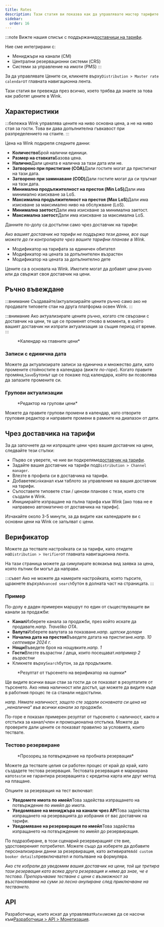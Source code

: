 ```yaml
---
title: Rates
description: Тази статия ви показва как да управлявате мастер тарифите в Wink.
sidebar:
  order: 16
---
```


:::note
Вижте нашия списък с поддържани[доставчици на тарифи](/extranet/rate-providers).

Ние сме интегрирани с:

* Мениджъри на канали (CM)
* Централни резервационни системи (CRS)
* Системи за управление на имоти (PMS)
  :::

За да управлявате Цените си, кликнете върху`Distribution > Master rate calendar`от главната навигационна лента.

Тази статия ви превежда през всичко, което трябва да знаете за това как работят цените в Wink.

## Характеристики

:::бележка
Wink управлява цените на ниво основна цена, а не на ниво стая за гости. Това ви дава допълнителна гъвкавост при разпределението на стаите.
:::

Цена на Wink подкрепя следните данни:

* **Количество**Брой налични единици.
* **Размер на ставката**Базова цена.
* **Налично**Дали цената е налична за тази дата или не.
* **Затворено при пристигане (COA)**&#x414;али гостите могат да пристигнат на тази дата.
* **Затворено при заминаване (COD)**&#x414;али гостите могат да си тръгнат на тази дата.
* **Минимална продължителност на престоя (Min LoS)**&#x414;али има минимално изискване за LoS.
* **Максимална продължителност на престоя (Max LoS)**&#x414;али има изискване за максимално ниво на обслужване (LoS).
* **Минимална заетост**Дали има изискване за минимална заетост.
* **Максимална заетост**Дали има изискване за максимална LoS.

Данните по-долу са достъпни само чрез доставчик на тарифи:

*Ако вашият доставчик на тарифи не поддържа тези данни, все още можете да ги контролирате чрез вашите тарифни планове в Wink.*

* Модификатор на тарифата за единичен обитател
* Модификатор на цената за допълнителен възрастен
* Модификатор на цената за допълнително дете

Цените са в основата на Wink. Имотите могат да добавят цени ръчно или да свържат своя доставчик на цени.

## Ръчно въвеждане

:::внимание
Създавайте/актуализирайте цените ръчно само ако не продавате типовете стаи на друга платформа освен Wink.
:::

:::внимание
Ако актуализирате цените ръчно, когато сте свързани с доставчик на цени, те ще се променят отново в момента, в който вашият доставчик ни изпрати актуализация за същия период от време.
:::

<figure>
  <CloudinaryImage width="700" height="251" resize="scale" quality="best" alt="Календар на главните цени" src="academy/rate-calendar" errorImage="noimage_opaque_nyrtl0.png" />

  <figcaption>*Календар на главните цени*</figcaption>
</figure>


### Записи с единична дата

Можете да актуализирате записи за единична и множество дати, като промените стойностите в календара (*вижте по-горе*). Когато правите промяна,`Save`Бутонът ще се покаже под календара, който ви позволява да запазите промените си.

### Групови актуализации

<figure>
  <CloudinaryImage width="700" height="267" resize="scale" quality="best" alt="Редактор на групови цени" src="academy/bulk-editor" errorImage="noimage_opaque_nyrtl0.png" />

  <figcaption>*Редактор на групови цени*</figcaption>
</figure>


Можете да правите групови промени в календар, като отворите груповия редактор и направите промени в рамките на диапазон от дати.

## Чрез доставчика на тарифи

За да започнете да ни изпращате цени чрез вашия доставчик на цени, следвайте тези стъпки:

* Първо се уверете, че ние ви подкрепяме[доставчик на тарифи](/extranet/rate-providers).
* Задайте вашия доставчик на тарифи под`Distribution > Channel manager`.
* Влезте в профила си в доставчика на тарифи.
* Добавете`Wink`канал към таблото за управление на вашия доставчик на тарифи.
* Съпоставете типовете стаи / ценови планове с тези, които сте създали в Wink.
* Инициирайте изпращане на пълна тарифа към Wink \[ако това не е направено автоматично от доставчика на тарифи].

Изчакайте около 3-5 минути, за да видите как календарите ви с основни цени на Wink се запълват с цени.

## Верификатор

Можете да тествате настройката си за тарифи, като отидете на`Distribution > Verifier`от главната навигационна лента.

На тази страница можете да симулирате всякакъв вид заявка за цена, която пътник би могъл да направи.

:::съвет
Ако не можете да намерите настройката, която търсите, щракнете върху`Advanced search`бутон в долната част на страницата.
:::

### Пример

По-долу е даден примерен маршрут по един от съществуващите ви канали за продажби:

* **Канал**Изберете канала за продажби, през който искате да продавате.*напр. Traveliko OTA*.
* **Валута**Изберете валутата за показване.*напр. щатски долари*
* **Начална дата на престоя**Въведете датата на пристигане.*напр. 10 септември 2024 г.*
* **Нощи**Въведете броя на нощувките.*напр. 1*
* **Гости**Влезте възрастни / деца, които посещават.*например 2 възрастни*
* Кликнете върху`Search`бутон, за да продължите.

<figure>
  <CloudinaryImage width="350" height="501" resize="scale" quality="best" alt="Резултат от верификатора на оценките" src="academy/rate-verifier" errorImage="noimage_opaque_nyrtl0.png" />

  <figcaption>*Резултат от търсенето на верификатор на оценки*</figcaption>
</figure>


Ще видите всички ваши стаи за гости да се показват в резултатите от търсенето.
Ако няма наличност или достъп, ще можете да видите къде в работния процес те са станали недостъпни.

*напр. Нямате наличност, защото сте задали основната си цена на „неналична“ във всички канали за продажби.*

По-горе е показан примерен резултат от търсенето с наличност, както и отстъпка за канал/член и промоционална отстъпка.
Можете да проверите дали цените се показват правилно за условията, които тествате.

### Тестово резервиране

<figure>
  <CloudinaryImage width="350" height="459" resize="scale" quality="best" alt="Модален прозорец за пробно резервиране" src="academy/test-booking" errorImage="noimage_opaque_nyrtl0.png" />

  <figcaption>*Прозорец за потвърждение на пробната резервация*</figcaption>
</figure>


Можете да тествате целия си работен процес от край до край, като създадете тестова резервация.
Тестовата резервация е маркирана като`test`и не гарантира резервацията с кредитна карта или друг метод на плащане.

Опциите за резервация на тест включват:

* **Уведомете имота по имейл**Това задейства изпращането на потвърждение по имейл до имота.
* **Уведомяване на мениджъра на канали чрез API**Това задейства изпращането на резервацията до избрания от вас доставчик на тарифи.
* **Уведомяване на резервиращия по имейл**Това задейства изпращането на потвърждение по имейл до резервиращия.

По подразбиране, в този сценарий резервиращият сте вие, удостовереният потребител. Можете също да изберете да добавите персонализирани данни за резервиращия, като активирате`Add custom booker details`превключвател и попълване на формуляра.

*Ако сте избрали да уведомим вашия доставчик на цени, той ще третира тази резервация като всяка друга резервация и няма да знае, че е тестова. Препоръчваме тестване с цени с възможност за възстановяване на суми за лесно анулиране след приключване на тестването.*

## API

Разработчици, които искат да управляват`Rates`може да се насочи към[Разработчици > API > Монетизация](/developers/apis/#monetize-api).

